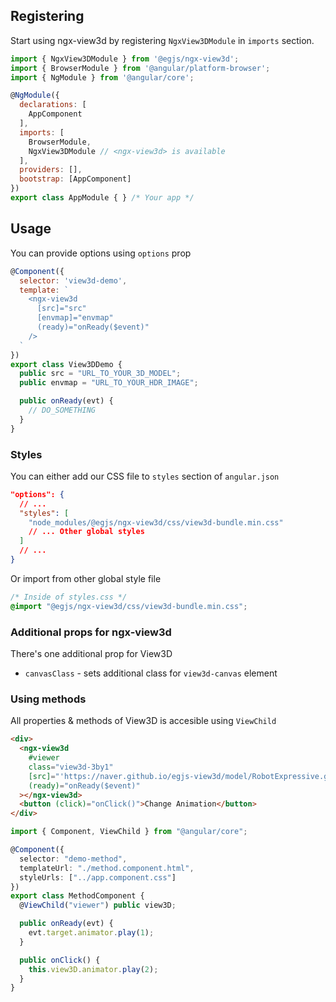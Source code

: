 ## Registering
Start using ngx-view3d by registering `NgxView3DModule` in `imports` section.

```js
import { NgxView3DModule } from '@egjs/ngx-view3d';
import { BrowserModule } from '@angular/platform-browser';
import { NgModule } from '@angular/core';

@NgModule({
  declarations: [
    AppComponent
  ],
  imports: [
    BrowserModule,
    NgxView3DModule // <ngx-view3d> is available
  ],
  providers: [],
  bootstrap: [AppComponent]
})
export class AppModule { } /* Your app */
```

## Usage
You can provide options using `options` prop

```js
@Component({
  selector: 'view3d-demo',
  template: `
    <ngx-view3d
      [src]="src"
      [envmap]="envmap"
      (ready)="onReady($event)"
    />
  `
})
export class View3DDemo {
  public src = "URL_TO_YOUR_3D_MODEL";
  public envmap = "URL_TO_YOUR_HDR_IMAGE";

  public onReady(evt) {
    // DO_SOMETHING
  }
}
```

### Styles
You can either add our CSS file to `styles` section of `angular.json`
```json
"options": {
  // ...
  "styles": [
    "node_modules/@egjs/ngx-view3d/css/view3d-bundle.min.css"
    // ... Other global styles
  ]
  // ...
}
```

Or import from other global style file
```css
/* Inside of styles.css */
@import "@egjs/ngx-view3d/css/view3d-bundle.min.css";
```

### Additional props for ngx-view3d
There's one additional prop for View3D
- `canvasClass` - sets additional class for `view3d-canvas` element

### Using methods
All properties & methods of View3D is accesible using `ViewChild`

```html title=method.component.html
<div>
  <ngx-view3d
    #viewer
    class="view3d-3by1"
    [src]="'https://naver.github.io/egjs-view3d/model/RobotExpressive.glb'"
    (ready)="onReady($event)"
  ></ngx-view3d>
  <button (click)="onClick()">Change Animation</button>
</div>
```

```ts title=method.component.ts
import { Component, ViewChild } from "@angular/core";

@Component({
  selector: "demo-method",
  templateUrl: "./method.component.html",
  styleUrls: ["../app.component.css"]
})
export class MethodComponent {
  @ViewChild("viewer") public view3D;

  public onReady(evt) {
    evt.target.animator.play(1);
  }

  public onClick() {
    this.view3D.animator.play(2);
  }
}
```
